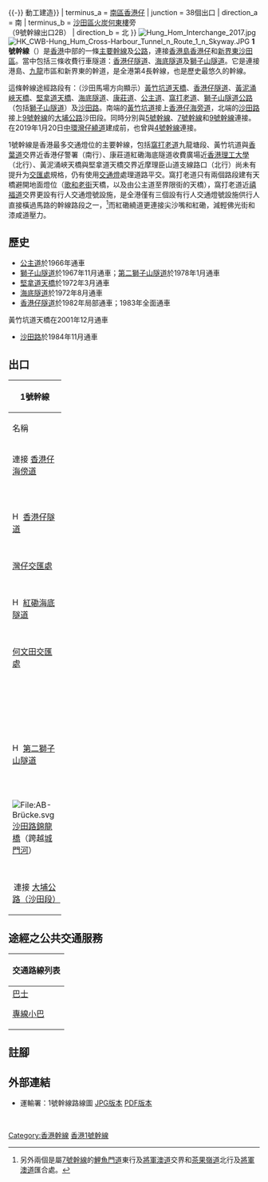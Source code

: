 {{unreferenced|time=2015-03-20T19:05:19+00:00}}{{-}}
{{Infobox road2
| country = HKG
| name = 1號幹線
| type = route
| route = 1
| map = HK Route1 map.svg
| map_notes = 1號幹線示意圖
| length_km = 20.9
| established = 1966年
| history = 參見[[#歷史|歷史章節]]{{#if:|{{#if:參見[[#歷史|歷史章節]]|<br>}}動工建造}}
| terminus_a = [[南區_(香港)|南區]][[香港仔|香港仔]]
| junction = 38個出口
| direction_a = 南
| terminus_b = [[沙田區|沙田區]][[火炭|火炭]][[何東樓|何東樓]]旁<br>（9號幹線出口2B）
| direction_b = 北
}}
[[File:Hung_Hom_Interchange_2017.jpg|thumb]]
[[File:HK_CWB-Hung_Hum_Cross-Harbour_Tunnel_n_Route_1_n_Skyway.JPG|thumb]]
'''1號幹線'''（{{lang-en|'''Route 1'''}}）是[[香港|香港]]中部的一條[[香港幹線編號系統|主要幹線]]及[[公路|公路]]，連接[[香港島|香港島]][[香港仔|香港仔]]和[[新界東|新界東]][[沙田區|沙田區]]。當中包括三條收費行車隧道：[[香港仔隧道|香港仔隧道]]、[[海底隧道_(香港)|海底隧道]]及[[獅子山隧道|獅子山隧道]]。它是連接港島、[[九龍|九龍]]市區和新界東的幹道，是全港第4長幹線，也是歷史最悠久的幹線。

這條幹線途經路段有：（沙田馬場方向顯示）[[黃竹坑道天橋|黃竹坑道天橋]]、[[香港仔隧道|香港仔隧道]]、[[黃泥涌峽天橋|黃泥涌峽天橋]]、[[堅拿道天橋|堅拿道天橋]]、[[海底隧道_(香港)|海底隧道]]、[[康莊道|康莊道]]、[[公主道|公主道]]、[[窩打老道|窩打老道]]、[[獅子山隧道公路|獅子山隧道公路]]（包括[[獅子山隧道|獅子山隧道]]）及[[沙田路_(香港)|沙田路]]。南端的[[黃竹坑道|黃竹坑道]]接上[[香港仔海旁道|香港仔海旁道]]，北端的[[沙田路_(香港)|沙田路]]接上[[香港9號幹線|9號幹線]]的[[大埔公路|大埔公路]]沙田段。同時分別與[[5號幹線|5號幹線]]、[[7號幹線|7號幹線]]和[[9號幹線|9號幹線]]連接。在2019年1月20日[[中環灣仔繞道|中環灣仔繞道]]建成前，也曾與[[4號幹線|4號幹線]]連接。

1號幹線是香港最多交通燈位的主要幹線，包括[[窩打老道|窩打老道]]九龍塘段、黃竹坑道與[[香葉道|香葉道]]交界近香港仔警署（南行）、康莊道紅磡海底隧道收費廣場近[[香港理工大學|香港理工大學]]（北行）、黃泥涌峽天橋與堅拿道天橋交界近摩理臣山道支線路口（北行）尚未有提升为[[交匯處|交匯處]]規格，仍有使用[[交通燈|交通燈]]處理道路平交。窩打老道只有兩個路段建有天橋避開地面燈位（[[歌和老街|歌和老街]]天橋，以及由公主道至界限街的天橋），窩打老道近[[禧福道|禧福道]]交界更設有行人交通燈號設施，是全港僅有三個設有行人交通燈號設施供行人直接橫過馬路的幹線路段之一，<ref>另外兩個是屬[[香港7號幹線|7號幹線]]的[[鯉魚門道|鯉魚門道]]東行及[[將軍澳道|將軍澳道]]交界和[[茶果嶺道|茶果嶺道]]北行及[[將軍澳道|將軍澳道]]匯合處。</ref>而紅磡繞道更連接尖沙嘴和紅磡，減輕佛光街和漆咸道壓力。

==歷史==
*[[公主道|公主道]]於1966年通車
*[[獅子山隧道|獅子山隧道]]於1967年11月通車；[[第二獅子山隧道|第二獅子山隧道]]於1978年1月通車
*[[堅拿道天橋|堅拿道天橋]]於1972年3月通車
*[[海底隧道_(香港)|海底隧道]]於1972年8月通車
*[[香港仔隧道|香港仔隧道]]於1982年局部通車；1983年全面通車
黃竹坑道天橋在2001年12月通車
*[[沙田路_(香港)|沙田路]]於1984年11月通車

==出口==
{| class="wikitable" style="width:auto;margin:0.5em auto;font-size:95%;text-align:center;"
|- style="text-align:center;"
! colspan="7" style="border-bottom: 5px solid #{{Hkroutecolor|1}};" |{{香港幹線標誌|1|size=24px|valign=middle}} 1號幹線
|- style="text-align:center;"
! rowspan="2" width="90" |名稱
! colspan="3" | 往[[沙田_(香港)|沙田]]方向（北行） !! colspan="3" | 往[[香港仔|香港仔]]方向（南行）
|- style="text-align:center;"
! width="30" |編號
! width="170" | 連接道路 !! width="170" | 前往地區
! width="170"|前往地區!! width="170" | 連接道路
! width="30" |編號
|- style="text-align:center;"
! colspan="7" | 連接 [[香港仔海傍道|香港仔海傍道]]
|-
|
| 1 
|[[鴨脷洲橋道|鴨脷洲橋道]]
|colspan=2|[[鴨脷洲|鴨脷洲]]
|[[鴨脷洲橋道|鴨脷洲橋道]]
| 1
|-
|
| 
| ||  ||[[香港仔警署|香港仔警署]]
|[[香葉道|香葉道]]
| 1A
|-
|
| 
| ||  ||colspan=2|[[南朗山道|南朗山道]]|| 2
|-
|
| 3 
|colspan=2|[[海洋公園道|海洋公園道]]
|[[南朗山|南朗山]]、[[黃泥涌峽|黃泥涌峽]]
|[[海洋公園道|海洋公園道]]|| 3
|-
|
| 4 
|[[南風道|南風道]]
|[[黃泥涌峽|黃泥涌峽]]、淺水灣及赤柱||[[壽臣山|壽臣山]]、[[赤柱|赤柱]]
|[[黃竹坑道|黃竹坑道]]
| 4
|- style="text-align:center;"
! colspan="7" |[[File:HK_Tunnel_black_no_box.svg|17px]] [[香港仔隧道|香港仔隧道]]
|-
|
| 5 
|[[黃泥涌道|黃泥涌道]]
|[[灣仔|灣仔]]、銅鑼灣及跑馬地||[[跑馬地|跑馬地]]
|[[黃泥涌道|黃泥涌道]]
| 5
|-
|
| 
| ||  || [[禮頓道|禮頓道]] 
|[[堅拿道東|堅拿道東]]
| 5A
|-
|[[灣仔交匯處|灣仔交匯處]]
| rowspan=3 | 6 
|rowspan=3 |[[告士打道|告士打道]]
|[[中環|中區]]、[[西九龍|九龍（西）]]||[[中環|中區]]
| || rowspan="3" | 6
|-
|
| rowspan=2 | [[北角|北角]]及九龍東|| 北角
|[[維園道|維園道]] 
|-
|
| [[大坑_(香港)|大坑]]、[[銅鑼灣|銅鑼灣]]
|[[告士打道|告士打道]]
|- style="text-align:center;"
! colspan="7" |[[File:HK_Tunnel_black_no_box.svg|17px]] [[海底隧道_(香港)|紅磡海底隧道]]
|-
|
| 
| ||  || [[尖沙咀|尖沙咀]]、[[紅磡站|港鐵貨運站]]
|[[梳士巴利道|梳士巴利道]]、[[科學館道|科學館道]]
| 6A
|-
|
| 
| ||  || [[紅磡鐵路站巴士總站|紅磡站]]
|[[順風道|順風道]]
| 6B
|-
| rowspan="2" |[[何文田交匯處|何文田交匯處]]
| 6C 
|[[漆咸道南|漆咸道南]] {{SR|5}}
|[[尖沙咀|尖沙咀]]、[[葵涌|葵涌]]、[[香港國際機場|機場]]|| 
| ||
|-
| 6D 
|[[漆咸道北|漆咸道北]] {{香港幹線標誌|5}}
|[[觀塘|觀塘]]、[[紅磡|紅磡]]  || 
| ||
|-
| 
| 
| ||  ||[[尖沙咀|尖沙咀]]
|[[漆咸道南|漆咸道南]]
| 7A
|-
| 
| 
| ||  ||[[紅磡站|紅磡站]]、[[紅磡灣|紅磡灣]]、[[尖沙咀東|尖沙咀 (東)]]、[[西環|香港 (西)]]
|[[紅磡繞道|紅磡繞道]]
| 7B
|-
|
| 7C 
|colspan=2|[[衛理道|衛理道]]|| 
| ||
|-
|
| 
| ||  ||colspan=2|[[治民街|治民街]]|| 7D
|-
|
| 
| ||  || [[何文田|何文田]] 
|[[忠民街|忠民街]]
| 7E
|-
|
| 8 
|[[培正道|培正道]]||[[何文田|何文田]]||[[何文田|何文田]]、[[紅磡|紅磡]]、[[油麻地|油麻地]]、[[西環|香港（西）]]
|[[培正道|培正道]]|| 8
|-
|
| 
| ||  ||[[旺角|旺角]]、[[鰂魚涌|香港 (東)]]、[[西環|香港 (西)]]
|[[亞皆老街|亞皆老街]]|| 8A
|-
|
| 
| ||  ||[[旺角|旺角]]、[[西環|香港 (西)]]
|[[太子道西|太子道西]]
| 8B
|-
|
| 
| ||  || [[九龍城|九龍城]]、[[鰂魚涌|香港 (東)]]
|[[界限街|界限街]]
| 8C
|-
|
| 
| ||  ||colspan=2|[[火石道|火石道]]|| 8D
|-
|
| 9 
|colspan=2|[[雅息士道|雅息士道]]|| 
| ||
|-
|
| 9A 
|[[對衡道|對衡道]]||[[黃大仙_(香港地方)|黃大仙]]||colspan=2|[[對衡道|對衡道]]|| 9A
|-
|
| 9C 
|colspan=4|[[禧福道|禧福道]]|| 9C
|-
|
| 9E 
|colspan=2|[[羅福道|羅福道]]|| 
| ||
|-
|
| 9F 
|[[歌和老街|歌和老街]]
|[[石硤尾|石硤尾]]、[[葵涌|葵涌]]、[[西環|香港（西）]]|| 
| ||
|-
|
| 
| ||  || [[九龍塘|九龍塘]]、[[香港國際機場|機場]]
|[[歌和老街|歌和老街]]
| 9G
|-
|
| 
| ||  ||[[石硤尾|石硤尾]]、[[葵涌|葵涌]]、[[大嶼山|大嶼山]] 
|[[龍翔道|龍翔道]] {{香港幹線標誌|7}} (西行)
| 10A
|-
|
| 
| ||  ||[[黃大仙_(香港地方)|黃大仙]]、[[觀塘|觀塘]]、[[東區_(香港)|香港（東)]]
|[[龍翔道|龍翔道]] {{香港幹線標誌|7}} (東行)
| 10B
|- style="text-align:center;"
! colspan="4" |[[File:HK_Tunnel_black_no_box.svg|17px]] [[第二獅子山隧道|第二獅子山隧道]]!! colspan="3" |[[File:HK_Tunnel_black_no_box.svg|17px]] [[獅子山隧道|獅子山隧道]]
|-
|
| 11 
|[[紅梅谷路|紅梅谷路]]
|colspan=2|[[大圍|大圍]]
|[[紅梅谷路|紅梅谷路]]
| 11
|-
|
| 11A 
|[[車公廟路|車公廟路]]、[[獅子山隧道公路|獅子山隧道公路]] ([[獅子橋_(香港)|獅子橋]])
|[[沙田市中心|沙田市中心]] || 
| ||
|-
|
| 11B 
|[[沙瀝公路|沙瀝公路]]
|[[馬鞍山_(香港市鎮)|馬鞍山]]、[[東九龍|九龍（東）]]|| 
| ||
|-
|
| 12 
|[[沙田圍路|沙田圍路]]
|[[圓洲角|圓洲角]]、[[荃灣|荃灣]]、[[香港國際機場|機場]]||[[圓洲角|圓洲角]]、[[東九龍|九龍 (東)]]、[[威爾斯親王醫院|威爾斯親王醫院]]
|[[沙田圍路|沙田圍路]]
| 12
|-
|
| 12A 
|[[大涌橋路|大涌橋路]]、[[火炭路|火炭路]] ([[翠榕橋|翠榕橋]])
|[[火炭|火炭]]、[[馬鞍山_(香港市鎮)|馬鞍山]]、[[荃灣|荃灣]]、[[荃灣|機場]]|| 
| ||
|- text-align="center"
! colspan="7" |[[File:AB-Brücke.svg|File:AB-Brücke.svg]] [[沙田路_(香港)|沙田路]][[錦龍橋|錦龍橋]]（跨越[[城門河|城門河]]）
|-
|
| 
| ||  || [[沙田市中心|沙田市中心]] 
|[[源禾路|源禾路]]
| 12B
|-
|
| 12C 
| ||[[彭福公園|彭福公園]] || 
| ||
|-
! colspan="7" align="center" | 連接 {{香港幹線標誌|9}} [[大埔公路|大埔公路（沙田段）]]
|}

==途經之公共交通服務==
{| class="mw-collapsible mw-collapsed wikitable" style="background:white; margin: 0 auto; width: auto;"  
! 交通路線列表
|-
|
;[[香港巴士|巴士]]
{{港島巴士簡單列表|6A|6X|7|37A|37B|37X|38|40P|41A|42|42C|47P|48|49X|65|70|70A|70P|71|71P|72|72A|73|73P|75|76|77|77A|77X|78|90|90B|90C|91|91A|93|93A|93C|94|94A|95|95C|96|97|98|99|99X|260|347|592|595|N72|N90}}
{{九龍新界巴士簡單列表|2B|2D|2F|3C|7|7B|8|10|18|20|20A|22|41|45|72X|74A|80|80A|80M|81C|81S|85|85A|85B|86C|87D|87E|87R|89|89B|208|241X|270A|270C|271|271B|271P|271R|271S|281A|281B|281M|281X|887|889|891|N271|N281|N287}}
{{過海隧道巴士簡單列表|88R|101|101R|101X|102|102P|102R|103|104|106|106A|106P|107|107P|108|109|110|111|111P|112|113|115|115P|116|117|118|118P|170|171|171A|171P|182|182X|H1|H2|671|671X|970X|971|973|988|N118|N121|N122|N170|N171|N182|N368|N373|X970}}{{大嶼山巴士簡單列表|A10|A17|A20|E21A|E22|N11|NA10}}
;[[香港小巴|專線小巴]]
{{港島專線小巴簡單列表|4A|4B|4C|4M|5|27|31|35M|36X|39C|51|51S|52|58|58A|59|59A|59B|63|69|69A|69X}}
{{九龍專線小巴簡單列表|5M|12S|25A|25B|25M|25MS|27M|27MS|28M|29A|29B|43M|72|73|74|74S}}
{{新界專線小巴簡單列表|58S|61M|61S|63S|65S|501S|616S|805S}}
|}

==註腳==
{{reflist}}

==外部連結==
{{commonscat|Route 1 (Hong Kong)}}
*運輸署：1號幹線路線圖 [http://www.td.gov.hk/mini_site/hksrens/2008/TC/images/Route1.jpg JPG版本] {{Wayback|url=http://www.td.gov.hk/mini_site/hksrens/2008/TC/images/Route1.jpg |date=20160315233808 }} [http://www.td.gov.hk/mini_site/hksrens/2008/TC/images/Route1.pdf PDF版本] {{Wayback|url=http://www.td.gov.hk/mini_site/hksrens/2008/TC/images/Route1.pdf |date=20160304211850 }}
<br>
{{香港幹線路線 
| 模板名稱 = 香港1號幹線
| 標誌 = HK Route1.svg
| 名稱 = 香港1號幹線
| 代表色 = #8B2F86
| 道路列表 = [[香港仔海傍道|香港仔海傍道]] - [[黃竹坑道|黃竹坑道]] - [[香港仔隧道|香港仔隧道]] - [[黃泥涌峽天橋|黃泥涌峽天橋]] - [[堅拿道天橋|堅拿道天橋]] - [[海底隧道_(香港)|海底隧道]] - [[康莊道|康莊道]] - <br>[[公主道|公主道]] - [[窩打老道|窩打老道]] - [[獅子山隧道公路|獅子山隧道公路]]（包括[[獅子山隧道|獅子山隧道]]及[[第二獅子山隧道|第二獅子山隧道]]） - [[沙田路_(香港)|沙田路]] - [[大埔公路－沙田段|大埔公路－沙田段]]
}}
{{香港幹線}}

[[Category:香港幹線|Category:香港幹線]]
[[Category:香港1號幹線|]]